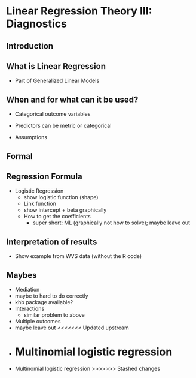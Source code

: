 # Linear Regression Theory III: Diagnostics {#log-t-3}

## Introduction

## What is Linear Regression

* Part of Generalized Linear Models

## When and for what can it be used?

* Categorical outcome variables
* Predictors can be metric or categorical

* Assumptions

## Formal

## Regression Formula

* Logistic Regression
  * show logistic function (shape)
  * Link function
  * show intercept + beta graphically
  * How to get the coefficients
    * super short: ML (graphically not how to solve); maybe leave out

## Interpretation of results

* Show example from WVS data (without the R code)

## Maybes

*	Mediation
  * maybe to hard to do correctly
  * khb package available?
* Interactions
  * similar problem to above
*	Multiple outcomes
  * maybe leave out
<<<<<<< Updated upstream
* Multinomial logistic regression
=======
* Multinomial logistic regression
>>>>>>> Stashed changes
